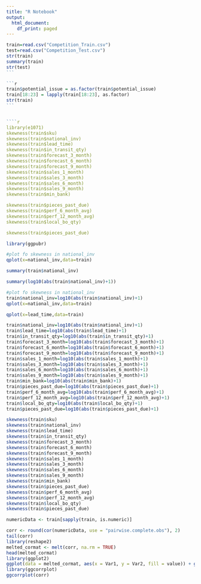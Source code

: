 ---
title: "R Notebook"
output:
  html_document:
    df_print: paged
---
````{r}
train=read.csv("Competition_Train.csv")
test=read.csv("Competition_Test.csv")
str(train)
summary(train)
str(test)
```

```{r}
train$potential_issue = as.factor(train$potential_issue)
train[18:23] = lapply(train[18:23], as.factor)
str(train)
```


````{r}
library(e1071)
skewness(train$sku)
skewness(train$national_inv)
skewness(train$lead_time)
skewness(train$in_transit_qty)
skewness(train$forecast_3_month)
skewness(train$forecast_6_month)
skewness(train$forecast_9_month)
skewness(train$sales_1_month)
skewness(train$sales_3_month)
skewness(train$sales_6_month)
skewness(train$sales_9_month)
skewness(train$min_bank)

skewness(train$pieces_past_due)
skewness(train$perf_6_month_avg)
skewness(train$perf_12_month_avg)
skewness(train$local_bo_qty)

skewness(train$pieces_past_due)

````


```{r}
library(ggpubr)

```

```{r}
#plot fo skewness in national_inv
qplot(x=national_inv,data=train)
```
```{r}
summary(train$national_inv)
```
```{r}
summary(log10(abs(train$national_inv)+1))
```
```{r}
#plot fo skewness in national_inv
train$national_inv=log10(abs(train$national_inv)+1)
qplot(x=national_inv,data=train)

```
```{r}
qplot(x=lead_time,data=train)
```



```{r}
train$national_inv=log10(abs(train$national_inv)+1)
train$lead_time=log10(abs(train$lead_time)+1)
train$in_transit_qty=log10(abs(train$in_transit_qty)+1)
train$forecast_3_month=log10(abs(train$forecast_3_month)+1)
train$forecast_6_month=log10(abs(train$forecast_6_month)+1)
train$forecast_9_month=log10(abs(train$forecast_9_month)+1)
train$sales_1_month=log10(abs(train$sales_1_month)+1)
train$sales_3_month=log10(abs(train$sales_3_month)+1)
train$sales_6_month=log10(abs(train$sales_6_month)+1)
train$sales_9_month=log10(abs(train$sales_9_month)+1)
train$min_bank=log10(abs(train$min_bank)+1)
train$pieces_past_due=log10(abs(train$pieces_past_due)+1)
train$perf_6_month_avg=log10(abs(train$perf_6_month_avg)+1)
train$perf_12_month_avg=log10(abs(train$perf_12_month_avg)+1)
train$local_bo_qty=log10(abs(train$local_bo_qty)+1)
train$pieces_past_due=log10(abs(train$pieces_past_due)+1)

```

```{r}
skewness(train$sku)
skewness(train$national_inv)
skewness(train$lead_time)
skewness(train$in_transit_qty)
skewness(train$forecast_3_month)
skewness(train$forecast_6_month)
skewness(train$forecast_9_month)
skewness(train$sales_1_month)
skewness(train$sales_3_month)
skewness(train$sales_6_month)
skewness(train$sales_9_month)
skewness(train$min_bank)
skewness(train$pieces_past_due)
skewness(train$perf_6_month_avg)
skewness(train$perf_12_month_avg)
skewness(train$local_bo_qty)
skewness(train$pieces_past_due)

```




```{r}
numericData <- train[sapply(train, is.numeric)]

corr <- round(cor(numericData, use = "pairwise.complete.obs"), 2)
tail(corr)
library(reshape2)
melted_cormat <- melt(corr, na.rm = TRUE)
head(melted_cormat)
library(ggplot2)
ggplot(data = melted_cormat, aes(x = Var1, y = Var2, fill = value)) + geom_tile()
library(ggcorrplot)
ggcorrplot(corr)


```

